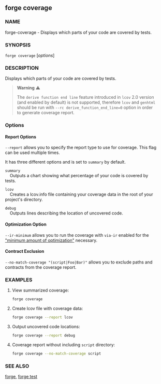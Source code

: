 
## forge coverage

### NAME

forge-coverage - Displays which parts of your code are covered by tests.

### SYNOPSIS

`forge coverage` [*options*]

### DESCRIPTION

Displays which parts of your code are covered by tests.

> **Warning** ⚠️
>
> The `derive function end line` feature introduced in `lcov` 2.0 version (and enabled by default) is not supported, therefore `lcov` and `genhtml` should be run with `--rc derive_function_end_line=0` option in order to generate coverage report.

### Options

#### Report Options

`--report` allows you to specify the report type to use for coverage. This flag can be used multiple times.

It has three different options and is set to `summary` by default.

`summary`  
&nbsp;&nbsp;&nbsp;&nbsp;Outputs a chart showing what percentage of your code is covered by tests.

`lcov`  
&nbsp;&nbsp;&nbsp;&nbsp;Creates a lcov.info file containing your coverage data in the root of your project's directory.

`debug`  
&nbsp;&nbsp;&nbsp;&nbsp;Outputs lines describing the location of uncovered code.

<CommonOptions />

#### Optimization Option

`--ir-minimum` allows you to run the coverage with `via-ir` enabled for the ["minimum amount of optimization"](https://github.com/ethereum/solidity/issues/12533#issuecomment-1013073350) necessary.

#### Contract Exclusion

`--no-match-coverage "(script|Foo|Bar)"` allows you to exclude paths and contracts from the coverage report.

### EXAMPLES

1. View summarized coverage:

   ```sh
   forge coverage
   ```

2. Create lcov file with coverage data:

   ```sh
   forge coverage --report lcov
   ```

3. Output uncovered code locations:

   ```sh
   forge coverage --report debug
   ```

4. Coverage report without including `script` directory:
   ```sh
   forge coverage --no-match-coverage script
   ```

### SEE ALSO

[forge](/reference/forge/forge.mdx), [forge test](/reference/forge/forge-test.mdx)
